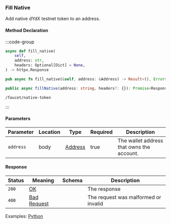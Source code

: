 ### Fill Native

Add native dYdX testnet token to an address.

#### Method Declaration

:::code-group

```python [Python]
async def fill_native(
    self,
    address: str,
    headers: Optional[Dict] = None,
) -> httpx.Response
```

```rust [Rust]
pub async fn fill_native(&self, address: &Address) -> Result<(), Error>
```

```typescript [TypeScript]
public async fillNative(address: string, headers?: {}): Promise<Response>
```

```url [API]
/faucet/native-token
```

:::

#### Parameters

| Parameter             | Location  | Type                  | Required      | Description                                                           |
| --------------------- | --------- | --------------------- | ------------- | --------------------------------------------------------------------- |
| `address`             | body      | [Address]             | true          | The wallet address that owns the account.                             |

#### Response

| Status | Meaning       | Schema                         | Description                                   |
| ------ | ------------- | ------------------------------ | --------------------------------------------- |
| `200`  | [OK]          |                                | The response                                  |
| `400`  | [Bad Request] |                                | The request was malformed or invalid          |

Examples: [Python]

[Python]: https://github.com/dydxprotocol/v4-clients/blob/3e8c7e1b960291b7ef273962d374d9934a5c4d33/v4-client-py-v2/examples/fund_account_example.py#L25

[Address]: /types/address
[OK]: /types/ok
[Bad Request]: /types/bad-request